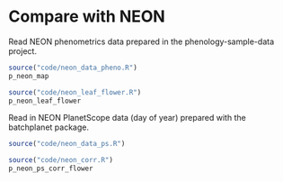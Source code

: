 # Compare with NEON 
Read NEON phenometrics data prepared in the phenology-sample-data project.
```r
source("code/neon_data_pheno.R")
p_neon_map
```

```r
source("code/neon_leaf_flower.R")
p_neon_leaf_flower
```

Read in NEON PlanetScope data (day of year) prepared with the batchplanet package.
```r
source("code/neon_data_ps.R")
```

```r
source("code/neon_corr.R")
p_neon_ps_corr_flower
```
